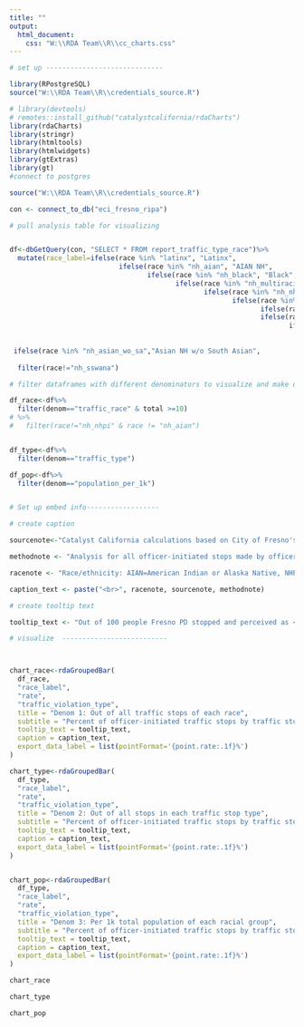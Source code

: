 ```yaml
---
title: ""
output:
  html_document:
    css: "W:\\RDA Team\\R\\cc_charts.css"
---
```

<!-- link to Google Font -->
<link href="https://fonts.googleapis.com/css2?family=Inter:wght@100;200;300;400;500;600;700;800;900&display=swap" rel="stylesheet">

```r

# set up -----------------------------

library(RPostgreSQL)
source("W:\\RDA Team\\R\\credentials_source.R")

# library(devtools)
# remotes::install_github("catalystcalifornia/rdaCharts") 
library(rdaCharts)
library(stringr)
library(htmltools) 
library(htmlwidgets)
library(gtExtras)
library(gt)
#connect to postgres

source("W:\\RDA Team\\R\\credentials_source.R")

con <- connect_to_db("eci_fresno_ripa")

# pull analysis table for visualizing


df<-dbGetQuery(con, "SELECT * FROM report_traffic_type_race")%>%
  mutate(race_label=ifelse(race %in% "latinx", "Latinx",
                           ifelse(race %in% "nh_aian", "AIAN NH",
                                  ifelse(race %in% "nh_black", "Black",
                                         ifelse(race %in% "nh_multiracial", "Multiracial",
                                                ifelse(race %in% "nh_nhpi", "NHPI NH",
                                                       ifelse(race %in% "nh_sswana", "SSWANA NH",
                                                              ifelse(race %in% "nh_white", "White",
                                                              ifelse(race %in% "aian_aoic", "AIAN",
                                                                     ifelse(race %in% "nhpi_aoic", "NHPI",
                                                                            ifelse(race %in% "sswana_aoic","SWANA/SA",
                                                                                   
 ifelse(race %in% "nh_asian_wo_sa","Asian NH w/o South Asian",
                                                                                   ifelse(race %in% 'nh_asian', "Asian", race)))))))))))))%>%
  filter(race!="nh_sswana")

# filter dataframes with different denominators to visualize and make decision on which embed to use for report

df_race<-df%>%
  filter(denom=="traffic_race" & total >=10)
# %>%
#   filter(race!="nh_nhpi" & race != "nh_aian")


df_type<-df%>%
  filter(denom=="traffic_type")

df_pop<-df%>%
  filter(denom=="population_per_1k")



```

```r

# Set up embed info------------------

# create caption 

sourcenote<-"Catalyst California calculations based on City of Fresno's Police Stop Data (2022), catalystcalifornia.org, 2024. "

methodnote <- "Analysis for all officer-initiated stops made by officers in 2022."

racenote <- "Race/ethnicity: AIAN=American Indian or Alaska Native, NHPI=Native Hawaiian or Pacific Islander, SWANA/SA=Southwest Asian (Middle Eastern) or North African, or South Asian."

caption_text <- paste("<br>", racenote, sourcenote, methodnote)

# create tooltip text

tooltip_text <- "Out of 100 people Fresno PD stopped and perceived as <b>{point.race_label}</b> in officer-initiated traffic stops,  <b>{point.rate:.1f}%</b> of them were given a <b>{point.stop_result_simple}</b> as a result of the stop, or a total of <b>{point.count:.1f}</b> people."

# visualize  --------------------------



chart_race<-rdaGroupedBar(
  df_race,
  "race_label",
  "rate",
  "traffic_violation_type",
  title = "Denom 1: Out of all traffic stops of each race",
  subtitle = "Percent of officer-initiated traffic stops by traffic stop type and perceived race",
  tooltip_text = tooltip_text,
  caption = caption_text,
  export_data_label = list(pointFormat='{point.rate:.1f}%') 
)

chart_type<-rdaGroupedBar(
  df_type,
  "race_label",
  "rate",
  "traffic_violation_type",
  title = "Denom 2: Out of all stops in each traffic stop type",
  subtitle = "Percent of officer-initiated traffic stops by traffic stop type and perceived race",
  tooltip_text = tooltip_text,
  caption = caption_text,
  export_data_label = list(pointFormat='{point.rate:.1f}%') 
)


chart_pop<-rdaGroupedBar(
  df_type,
  "race_label",
  "rate",
  "traffic_violation_type",
  title = "Denom 3: Per 1k total population of each racial group",
  subtitle = "Percent of officer-initiated traffic stops by traffic stop type and perceived race",
  tooltip_text = tooltip_text,
  caption = caption_text,
  export_data_label = list(pointFormat='{point.rate:.1f}%') 
)

```

```r

chart_race

chart_type

chart_pop

```
<script>
  widg = document.getElementsByClassName('html-widget'); //find widgets
  for (let i = 0; i < widg.length; i++) { //loop through
    document.getElementsByClassName('highchart')[i].style.width = '100%'; //adjust width
    document.getElementsByClassName('highchart')[i].style.height = '100%'; //adjust height
  }
</script>